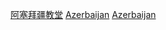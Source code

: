 {{Commonscat|Cathedrals in Azerbaijan}}

[[Category:阿塞拜疆教堂|]]
[[Category:亞洲主教座堂|Azerbaijan]]
[[Category:各国主教座堂|Azerbaijan]]
